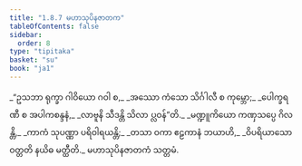 ```yaml
---
title: "1.8.7 မဟာသုပိနဇာတက"
tableOfContents: false
sidebar:
  order: 8
type: "tipitaka"
basket: "su"
book: "ja1"
---
```



<DynamicBreadcrumb />

<Division number="77" book="ja1">

<Paragraph number="169" type="verses" book="ja1">
_“ဥသဘာ ရုက္ခာ ဂါဝိယော ဂဝါ စ,_  
_အဿော ကံသော သိင်္ဂါလီ စ ကုမ္ဘော;_  
_ပေါက္ခရဏီ စ အပါကစန္ဒနံ,_  
_လာဗူနိ သီဒန္တိ သိလာ ပ္လဝန်”တိ._  

</Paragraph>

<Paragraph number="170" type="verses" book="ja1">
_မဏ္ဍူကိယော ကဏှသပ္ပေ ဂိလန္တိ,_  
_ကာကံ သုပဏ္ဏာ ပရိဝါရယန္တိ;_  
_တသာ ဝကာ ဧဠကာနံ ဘယာဟိ,_  
_ဝိပရိယာသော ဝတ္တတိ နယိဓ မတ္ထီတိ._  


</Paragraph>
</Division>

<Paragraph number="171" type="center" book="ja1">
မဟာသုပိနဇာတကံ သတ္တမံ.
</Paragraph>